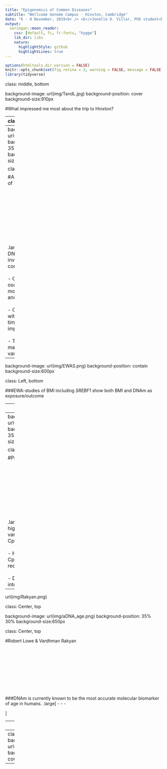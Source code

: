 ```yaml
---
title: "Epigenomics of Common Diseases"
subtitle: "Wellcome Genome Campus - Hinxton, Cambridge"
date: "6 - 8 November, 2019<br /> <br/>Jonelle D. Villar, PhD student<br /> Epigenetics and Multiomics Group"
output: 
  xaringan::moon_reader:
    css: [default, fc, fc-fonts, "hygge"]
    lib_dir: libs
    nature:
      highlightStyle: github
      highlightLines: true
---
```


```r
options(htmltools.dir.version = FALSE)
knitr::opts_chunk$set(fig.retina = 3, warning = FALSE, message = FALSE)
library(tidyverse) 

```

class: middle, bottom 

background-image: url(img/TandL.jpg)
background-position: cover
background-size:910px

#What impressed me most about the trip to Hinxton?

---
class: middle, left

#Great talks about epigenetics<br /> <br />

.Large[
-  Circadian rythms  ⟹influence DNAm<br /> <br />
-   BMI ⟺ DNAm<br /> <br />
-  rDNA is environmentally sensitive<br /> <br />
-  Multiomics method reveals *IGF2* in psychosis
]



---
background-image: url(img/circadian.png)
background-position: 35% 35%
background-size:700px

class: Center, top


#Akil Nair, University of Toronto<br /> <br /> <br /> <br /> <br /> <br /> <br /> <br /> <br /> <br />




.large[
-  Circadian DNA modification is involved in aging and complex disease<br /> <br />
-  Circadian oscillations (Osc-modC) reflect DNAm and demethylation<br /> <br />
-  Osc-modC change with age, sampling times shown to impact SZ<br /> <br />
- Time of sampling may be a confounding variable]

---
background-image: url(img/EWAS.png)
background-position: contain
background-size:600px

class: Left, bottom

###EWA-studies of BMI including *SREBF1* show both BMI and DNAm as exposure/outcome 


---
class: Center, top

background-image: url(img/variants.jpg), url(img/Rakyan.png) 
background-position: 70% 55%, 25% 25%
background-size:400px, 500px



#Vardhman Rakyan - Queen Mary, University of London<br /> <br /> <br /> <br /> <br /> <br /> <br /> <br /> <br /> <br />


.large[
-  rDNA is sensitive to environmental challenges<br /> <br />
-  Adenine "attracts" DNAm at promoter sites, while cytosine does not<br /> <br />
-  rDNA can display changes to DNA, masquerading as "epigenetic" effects]

---
background-image: url(img/epi_inheritance.png)
background-position: 35% 35%
background-size:700px


class:Center, top  

#Protein restricted (PR) diet<br /> <br /> <br /> <br /> <br /> <br /> <br /> <br /> <br /> <br />



.large[
-  Animales with higher %A, silence more A-variants through DNAm at CpG133<br /> <br />
-  Hypermethylation at CpG133 correlated with reduced weaning weight<br /> <br />
-  DNAm pattern maintained into adulthood]





---
url(img/Rakyan.png)


class: Center, top

background-image: url(img/aDNA_age.png)
background-position: 35% 30%
background-size:650px

class: Center, top

#Robert Lowe & Vardhman Rakyan<br /> <br /> <br /> <br /> <br /> <br /> <br /> <br /> <br /> <br />

###DNAm is currently known to be the most accurate molecular biomarker of age in humans.
.large[
-
-
-

]

---
class: Center, top

background-image: url(img/group2019.jpeg)
background-position: contain
background-size:910px

# **Acknowledgements**<br /> <br /> <br /> <br /> <br /< <br /> <br /> <br /> <br /> <br /> <br /> <br /> <br /> <br /> <br/> With special thanks to Stéphanie for driving!

---
class: middle, center 
background-image: url(img/Happy2020.jpg)
background-position: cover

---











